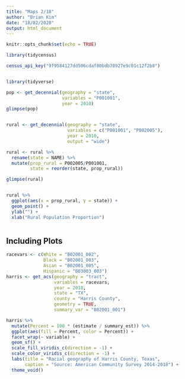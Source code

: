 ```yaml
---
title: "Maps 2/18"
author: "Brian Kim"
date: "18/02/2020"
output: html_document
---
```


```r
knitr::opts_chunk$set(echo = TRUE)

library(tidycensus)

census_api_key("9f9584127dd506cdaf80bdb78927e9c01c12f2b8")



```


```r

library(tidyverse)

pop <- get_decennial(geography = "state",
                     variables = "P001001",
                     year = 2010)
glimpse(pop)


rural <- get_decennial(geography = "state",
                       variables = c("P001001", "P002005"),
                       year = 2010,
                       output = "wide")

rural <- rural %>%
  rename(state = NAME) %>%
  mutate(prop_rural = P002005/P001001,
         state = reorder(state, prop_rural))

glimpse(rural)


rural %>%
  ggplot(aes(x = prop_rural, y = state)) +
  geom_point() +
  ylab("") +
  xlab("Rural Population Proportion")



```

## Including Plots

```r

racevars <- c(White = "B02001_002", 
              Black = "B02001_003", 
              Asian = "B02001_005",
              Hispanic = "B03003_003")
harris <- get_acs(geography = "tract",
                  variables = racevars, 
                  year = 2018,
                  state = "TX",
                  county = "Harris County",
                  geometry = TRUE,
                  summary_var = "B02001_001") 

harris %>%
  mutate(Percent = 100 * (estimate / summary_est)) %>%
  ggplot(aes(fill = Percent, color = Percent)) +
  facet_wrap(~ variable) +
  geom_sf() +
  scale_fill_viridis_c(direction = -1) +
  scale_color_viridis_c(direction = -1) +
  labs(title = "Racial geography of Harris County, Texas",
       caption = "Source: American Community Survey 2014-2018") +
  theme_void()




```